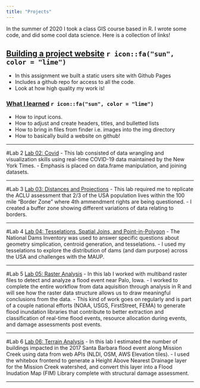 ```yaml
---
title: "Projects"
---
```


In the summer of 2020 I took a class GIS course based in R. I wrote some code, and did some cool data science. Here is a collection of links! 

## [Building a project website]()  `r icon::fa("sun", color = "lime")`

- In this assignment we built a static users site with Github Pages 
- Includes a github repo for access to all the code.
- Look at how high quality my work is!

### [What I learned]()  `r icon::fa("sun", color = "lime")`
- How to input icons.
- How to adjust and create headers, titles, and bulletted lists
- How to bring in files from finder i.e. images into the img directory
- How to basically build a website on github!

---

#Lab 2
[Lab 02: Covid](https://van-jackson.github.io/geog-176A-labs/lab-02.html)
- This lab consisted of data wrangling and visualization skills using real-time COVID-19 data maintained by the New York Times. 
- Emphasis is placed on data.frame manipulation, and joining datasets.

---


#Lab 3
[Lab 03: Distances and Projections](https://van-jackson.github.io/geog-176A-labs/lab-03.html)
- This lab required me to replicate the ACLU assessment that 2/3 of the USA population lives within the 100 mile “Border Zone” where 4th ammendment rights are being questioned.
- I created a buffer zone showing different variations of data relating to borders.


---

#Lab 4
[Lab 04: Tesselations, Spatial Joins, and Point-in-Polygon](https://van-jackson.github.io/geog-176A-labs/lab-04.html)
- The National Dams Inventory was used to answer specific questions about geometry simplication, centroid generation, and tesselations. 
- I used my tesselations to explore the distribution of dams (and dam purpose) across the USA and challenges with the MAUP.


---

#Lab 5
[Lab 05: Raster Analysis](https://van-jackson.github.io/geog-176A-labs/lab-05.html)
- In this lab I worked with multiband raster files to detect and analyze a flood event near Palo, Iowa.
- I worked to complete the entire workflow from data aquisition through analysis in R and will see how the raster data structure allows us to draw meaningful conclusions from the data. 
- This kind of work goes on regularly and is part of a couple national efforts (NOAA, USGS, FirstStreet, FEMA) to generate flood inundation libraries that contribute to better extraction and classification of real-time flood events, resource allocation during events, and damage assessments post events.

---

#Lab 6
[Lab 06: Terrain Analysis](https://van-jackson.github.io/geog-176A-labs/lab-06.html)
- In this lab I estimated the number of buildings impacted in the 2017 Santa Barbara flood event along Mission Creek using data from web APIs (NLDI, OSM, AWS Elevation tiles). 
- I used the whitebox frontend to generate a Height Above Nearest Drainage layer for the Mission Creek watershed, and convert this layer into a Flood Inudation Map (FIM) Library complete with structural damage assessment.

---